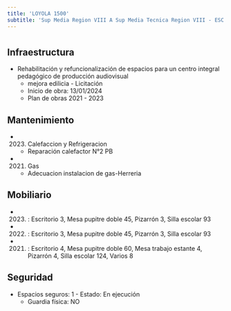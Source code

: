 ```yaml
---
title: 'LOYOLA 1500'
subtitle: 'Sup Media Region VIII A Sup Media Tecnica Region VIII - ESC. TEC. N° 34 ING. ENRIQUE MARTIN HERMITTE'
---
```


#
## Infraestructura

* Rehabilitación y refuncionalización de espacios para un centro integral pedagógico de producción audiovisual 
    + mejora edilicia - Licitación 
    + Inicio de obra: 13/01/2024 
    + Plan de obras 2021 - 2023 






## Mantenimiento

*  (2023) Calefaccion y Refrigeracion 
    + Reparación calefactor N°2 PB

*  (2021) Gas 
    + Adecuacion instalacion de gas-Herreria





## Mobiliario

*  (2023) : Escritorio 3, Mesa pupitre doble 45, Pizarrón 3, Silla escolar 93 

*  (2022) : Escritorio 3, Mesa pupitre doble 45, Pizarrón 3, Silla escolar 93 

*  (2021) : Escritorio 4, Mesa pupitre doble 60, Mesa trabajo estante 4, Pizarrón 4, Silla escolar 124, Varios 8 





## Seguridad

*  Espacios seguros: 1 - Estado: En ejecución 
    + Guardia física: NO



